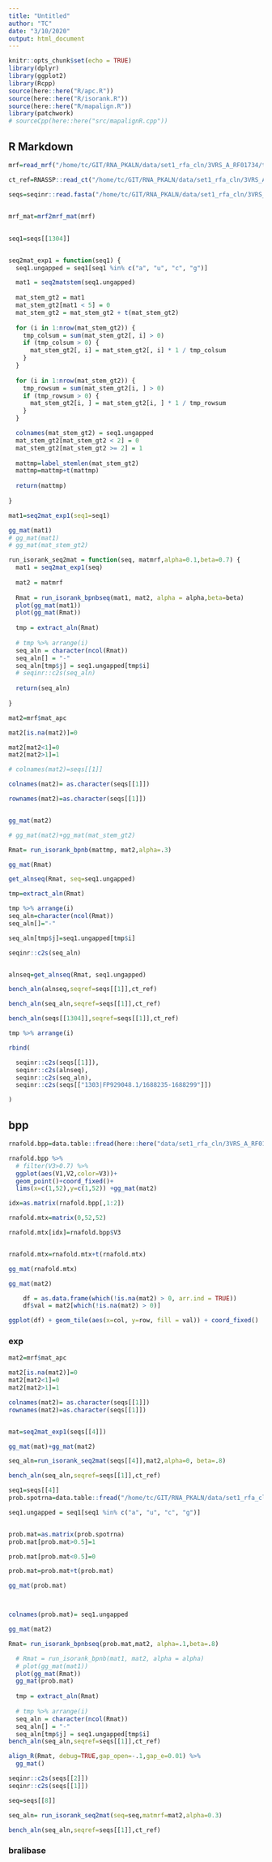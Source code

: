 ```yaml
---
title: "Untitled"
author: "TC"
date: "3/10/2020"
output: html_document
---
```


```r
knitr::opts_chunk$set(echo = TRUE)
library(dplyr)
library(ggplot2)
library(Rcpp)
source(here::here("R/apc.R"))
source(here::here("R/isorank.R"))
source(here::here("R/mapalign.R"))
library(patchwork)
# sourceCpp(here::here("src/mapalignR.cpp"))
```

## R Markdown

```r
mrf=read_mrf("/home/tc/GIT/RNA_PKALN/data/set1_rfa_cln/3VRS_A_RF01734/tmp.mrf")

ct_ref=RNASSP::read_ct("/home/tc/GIT/RNA_PKALN/data/set1_rfa_cln/3VRS_A_RF01734/3VRS_A.ct")

seqs=seqinr::read.fasta("/home/tc/GIT/RNA_PKALN/data/set1_rfa_cln/3VRS_A_RF01734/tmp.ungapped.msa")


mrf_mat=mrf2mrf_mat(mrf)
```

##

```r
seq1=seqs[[1304]]


seq2mat_exp1 = function(seq1) {
  seq1.ungapped = seq1[seq1 %in% c("a", "u", "c", "g")]

  mat1 = seq2matstem(seq1.ungapped)
  
  mat_stem_gt2 = mat1
  mat_stem_gt2[mat1 < 5] = 0
  mat_stem_gt2 = mat_stem_gt2 + t(mat_stem_gt2)
  
  for (i in 1:nrow(mat_stem_gt2)) {
    tmp_colsum = sum(mat_stem_gt2[, i] > 0)
    if (tmp_colsum > 0) {
      mat_stem_gt2[, i] = mat_stem_gt2[, i] * 1 / tmp_colsum
    }
  }
  
  for (i in 1:nrow(mat_stem_gt2)) {
    tmp_rowsum = sum(mat_stem_gt2[i, ] > 0)
    if (tmp_rowsum > 0) {
      mat_stem_gt2[i, ] = mat_stem_gt2[i, ] * 1 / tmp_rowsum
    }
  }

  colnames(mat_stem_gt2) = seq1.ungapped
  mat_stem_gt2[mat_stem_gt2 < 2] = 0
  mat_stem_gt2[mat_stem_gt2 >= 2] = 1
  
  mattmp=label_stemlen(mat_stem_gt2)
  mattmp=mattmp+t(mattmp)
  
  return(mattmp)
  
}

mat1=seq2mat_exp1(seq1=seq1)

gg_mat(mat1)
# gg_mat(mat1)
# gg_mat(mat_stem_gt2)
```

```r
run_isorank_seq2mat = function(seq, matmrf,alpha=0.1,beta=0.7) {
  mat1 = seq2mat_exp1(seq)
  
  mat2 = matmrf
  
  Rmat = run_isorank_bpnbseq(mat1, mat2, alpha = alpha,beta=beta)
  plot(gg_mat(mat1))
  plot(gg_mat(Rmat))
  
  tmp = extract_aln(Rmat)
  
  # tmp %>% arrange(i)
  seq_aln = character(ncol(Rmat))
  seq_aln[] = "-"
  seq_aln[tmp$j] = seq1.ungapped[tmp$i]
  # seqinr::c2s(seq_aln)
  
  return(seq_aln)
  
}
```



```r
mat2=mrf$mat_apc

mat2[is.na(mat2)]=0

mat2[mat2<1]=0
mat2[mat2>1]=1

# colnames(mat2)=seqs[[1]]

colnames(mat2)= as.character(seqs[[1]])

rownames(mat2)=as.character(seqs[[1]])


gg_mat(mat2)

# gg_mat(mat2)+gg_mat(mat_stem_gt2)
```





```r
Rmat= run_isorank_bpnb(mattmp, mat2,alpha=.3)

gg_mat(Rmat)
```


```r
get_alnseq(Rmat, seq=seq1.ungapped)
```

```r


tmp=extract_aln(Rmat)

tmp %>% arrange(i)
seq_aln=character(ncol(Rmat))
seq_aln[]="-"

seq_aln[tmp$j]=seq1.ungapped[tmp$i]

seqinr::c2s(seq_aln)

```

```r

```


```r
alnseq=get_alnseq(Rmat, seq1.ungapped)
```

```r
bench_aln(alnseq,seqref=seqs[[1]],ct_ref)

bench_aln(seq_aln,seqref=seqs[[1]],ct_ref)

bench_aln(seqs[[1304]],seqref=seqs[[1]],ct_ref)
```

```r
tmp %>% arrange(i)
```


```r
rbind(

  seqinr::c2s(seqs[[1]]),
  seqinr::c2s(alnseq),
  seqinr::c2s(seq_aln),
  seqinr::c2s(seqs[["1303|FP929048.1/1688235-1688299"]])

)

```


## bpp

```r
rnafold.bpp=data.table::fread(here::here("data/set1_rfa_cln/3VRS_A_RF01734/rnafold/rnafold.bpp"))
```

```r
rnafold.bpp %>% 
  # filter(V3>0.7) %>% 
  ggplot(aes(V1,V2,color=V3))+
  geom_point()+coord_fixed()+
  lims(x=c(1,52),y=c(1,52)) +gg_mat(mat2)
```


```r

idx=as.matrix(rnafold.bpp[,1:2])

rnafold.mtx=matrix(0,52,52)

rnafold.mtx[idx]=rnafold.bpp$V3


rnafold.mtx=rnafold.mtx+t(rnafold.mtx)
```

```r
gg_mat(rnafold.mtx)

gg_mat(mat2)
```



```r
    df = as.data.frame(which(!is.na(mat2) > 0, arr.ind = TRUE))
    df$val = mat2[which(!is.na(mat2) > 0)]    
```

```r
ggplot(df) + geom_tile(aes(x=col, y=row, fill = val)) + coord_fixed()
```

### exp

```r
mat2=mrf$mat_apc

mat2[is.na(mat2)]=0
mat2[mat2<1]=0
mat2[mat2>1]=1

colnames(mat2)= as.character(seqs[[1]])
rownames(mat2)=as.character(seqs[[1]])
```

```r

```

```r
mat=seq2mat_exp1(seqs[[4]])

gg_mat(mat)+gg_mat(mat2)
```

```r
seq_aln=run_isorank_seq2mat(seqs[[4]],mat2,alpha=0, beta=.8)

bench_aln(seq_aln,seqref=seqs[[1]],ct_ref)
```


```r

seq1=seqs[[4]]
prob.spotrna=data.table::fread("/home/tc/GIT/RNA_PKALN/data/set1_rfa_cln/3VRS_A_RF01734/spotrna/SPOTRNA_OUTPUT/0003.prob",header=F)

seq1.ungapped = seq1[seq1 %in% c("a", "u", "c", "g")]


prob.mat=as.matrix(prob.spotrna)
prob.mat[prob.mat>0.5]=1

prob.mat[prob.mat<0.5]=0

prob.mat=prob.mat+t(prob.mat)

gg_mat(prob.mat)



colnames(prob.mat)= seq1.ungapped

gg_mat(mat2)
```

```r
Rmat= run_isorank_bpnbseq(prob.mat,mat2, alpha=.1,beta=.8)

  # Rmat = run_isorank_bpnb(mat1, mat2, alpha = alpha)
  # plot(gg_mat(mat1))
  plot(gg_mat(Rmat))
  gg_mat(prob.mat)
  
  tmp = extract_aln(Rmat)
  
  # tmp %>% arrange(i)
  seq_aln = character(ncol(Rmat))
  seq_aln[] = "-"
  seq_aln[tmp$j] = seq1.ungapped[tmp$i]
bench_aln(seq_aln,seqref=seqs[[1]],ct_ref)
```


```r
align_R(Rmat, debug=TRUE,gap_open=-.1,gap_e=0.01) %>% 
  gg_mat()
```


```r
seqinr::c2s(seqs[[2]])
seqinr::c2s(seqs[[1]])
```


```r
seq=seqs[[8]]

seq_aln= run_isorank_seq2mat(seq=seq,matmrf=mat2,alpha=0.3)

bench_aln(seq_aln,seqref=seqs[[1]],ct_ref)
```



### bralibase


```r

```

